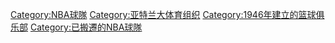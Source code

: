 {{DEFAULTSORT:Atlanta Hawks}}
[[Category:NBA球隊|Category:NBA球隊]]
[[Category:亚特兰大体育组织|Category:亚特兰大体育组织]]
[[Category:1946年建立的篮球俱乐部|Category:1946年建立的篮球俱乐部]]
[[Category:已搬遷的NBA球隊|Category:已搬遷的NBA球隊]]